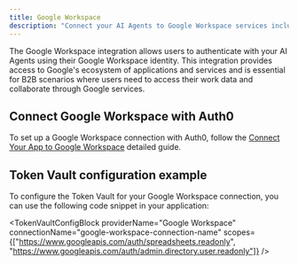 ```yaml
---
title: Google Workspace
description: "Connect your AI Agents to Google Workspace services including Gmail, Calendar, Sheets, Drive, and more."
---
```



The Google Workspace integration allows users to authenticate with your AI Agents using their Google Workspace identity. This integration provides access to Google's ecosystem of applications and services and is essential for B2B scenarios where users need to access their work data and collaborate through Google services.

## Connect Google Workspace with Auth0

To set up a Google Workspace connection with Auth0, follow the [Connect Your App to Google Workspace](https://auth0.com/docs/authenticate/identity-providers/enterprise-identity-providers/google-apps) detailed guide.

<IntegrationInfoBlock providerName="Google Workspace" />

## Token Vault configuration example

To configure the Token Vault for your Google Workspace connection, you can use the following code snippet in your application:

<TokenVaultConfigBlock
  providerName="Google Workspace"
  connectionName="google-workspace-connection-name"
  scopes={["https://www.googleapis.com/auth/spreadsheets.readonly", "https://www.googleapis.com/auth/admin.directory.user.readonly"]}
 />

<NextStepsBlock />
